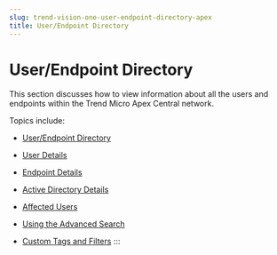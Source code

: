 ```yaml
---
slug: trend-vision-one-user-endpoint-directory-apex
title: User/Endpoint Directory
---
```

# User/Endpoint Directory

This section discusses how to view information about all the users and endpoints within the Trend Micro Apex Central network.

Topics include:

- [User/Endpoint Directory](user-and-endpoint-directory-apex.mdx)

- [User Details](user-details-for-apex.mdx)

- [Endpoint Details](endpoint-details.mdx)

- [Active Directory Details](active-directory-details.mdx)

- [Affected Users](affected-users-apex.mdx)

- [Using the Advanced Search](using-the-advanced-search.mdx)

- [Custom Tags and Filters](custom-tags-filters.mdx)
:::
